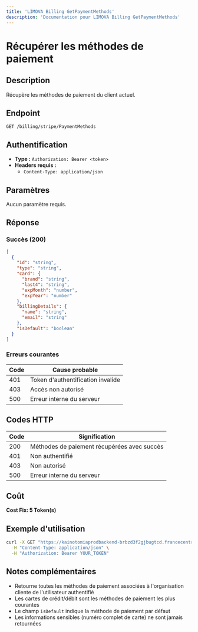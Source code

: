 ```yaml
---
title: 'LIMOVA Billing GetPaymentMethods'
description: 'Documentation pour LIMOVA Billing GetPaymentMethods'
---
```


# Récupérer les méthodes de paiement

## Description
Récupère les méthodes de paiement du client actuel.

## Endpoint
```
GET /billing/stripe/PaymentMethods
```

## Authentification
- **Type :** `Authorization: Bearer <token>`
- **Headers requis :**
  - `Content-Type: application/json`

## Paramètres
Aucun paramètre requis.

## Réponse

### Succès (200)
```json
[
  {
    "id": "string",
    "type": "string",
    "card": {
      "brand": "string",
      "last4": "string",
      "expMonth": "number",
      "expYear": "number"
    },
    "billingDetails": {
      "name": "string",
      "email": "string"
    },
    "isDefault": "boolean"
  }
]
```

### Erreurs courantes

| Code | Cause probable |
|------|----------------|
| 401 | Token d'authentification invalide |
| 403 | Accès non autorisé |
| 500 | Erreur interne du serveur |

## Codes HTTP

| Code | Signification |
|------|---------------|
| 200 | Méthodes de paiement récupérées avec succès |
| 401 | Non authentifié |
| 403 | Non autorisé |
| 500 | Erreur interne du serveur |

## Coût
**Cost Fix: 5 Token(s)**

## Exemple d'utilisation

```bash
curl -X GET "https://kainotomiaprodbackend-brbzd3f2gjbugtcd.francecentral-01.azurewebsites.net/billing/stripe/PaymentMethods" \
  -H "Content-Type: application/json" \
  -H "Authorization: Bearer YOUR_TOKEN"
```

## Notes complémentaires
- Retourne toutes les méthodes de paiement associées à l'organisation cliente de l'utilisateur authentifié
- Les cartes de crédit/débit sont les méthodes de paiement les plus courantes
- Le champ `isDefault` indique la méthode de paiement par défaut
- Les informations sensibles (numéro complet de carte) ne sont jamais retournées 
